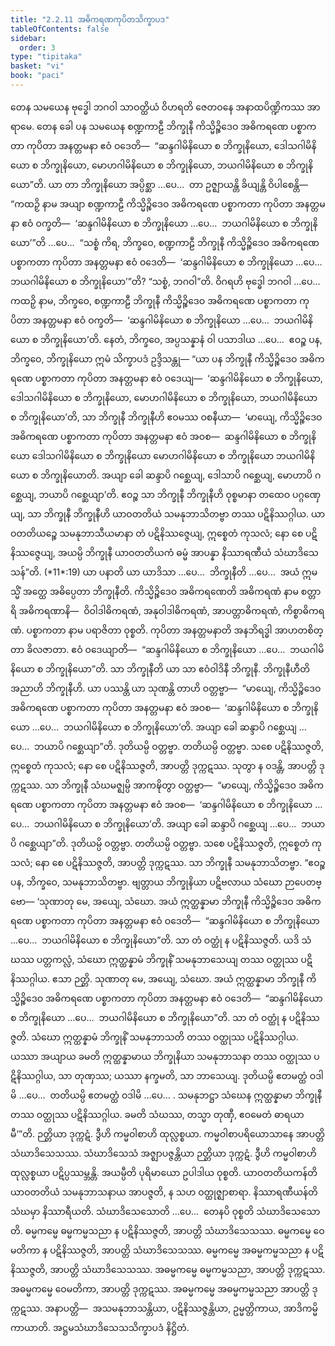 ```yaml
---
title: "2.2.11 အဓိကရဏကုပိတသိက္ခာပဒ"
tableOfContents: false
sidebar:
  order: 3
type: "tipitaka"
basket: "vi"
book: "paci"
---
```



<DynamicBreadcrumb />

<Division number="715" book="paci">

<Paragraph number="2344" book="paci">
တေန သမယေန ဗုဒ္ဓေါ ဘဂဝါ သာဝတ္ထိယံ ဝိဟရတိ ဇေတဝနေ အနာထပိဏ္ဍိကဿ အာရာမေ. တေန ခေါ ပန သမယေန စဏ္ဍကာဠီ ဘိက္ခုနီ ကိသ္မိဉ္စိဒေဝ အဓိကရဏေ ပစ္စာကတာ ကုပိတာ အနတ္တမနာ ဧဝံ ဝဒေတိ—  “ဆန္ဒဂါမိနိယော စ ဘိက္ခုနိယော, ဒေါသဂါမိနိယော စ ဘိက္ခုနိယော, မောဟဂါမိနိယော စ ဘိက္ခုနိယော, ဘယဂါမိနိယော စ ဘိက္ခုနိယော”တိ.
</Paragraph>

<Paragraph number="2345" book="paci">
ယာ တာ ဘိက္ခုနိယော အပ္ပိစ္ဆာ …ပေ…  တာ ဥဇ္ဈာယန္တိ ခိယျန္တိ ဝိပါစေန္တိ—  “ကထဉှိ နာမ အယျာ စဏ္ဍကာဠီ ကိသ္မိဉ္စိဒေဝ အဓိကရဏေ ပစ္စာကတာ ကုပိတာ အနတ္တမနာ ဧဝံ ဝက္ခတိ—  ‘ဆန္ဒဂါမိနိယော စ ဘိက္ခုနိယော …ပေ…  ဘယဂါမိနိယော စ ဘိက္ခုနိယော’”တိ …ပေ…  “သစ္စံ ကိရ, ဘိက္ခဝေ, စဏ္ဍကာဠီ ဘိက္ခုနီ ကိသ္မိဉ္စိဒေဝ အဓိကရဏေ ပစ္စာကတာ ကုပိတာ အနတ္တမနာ ဧဝံ ဝဒေတိ—  ‘ဆန္ဒဂါမိနိယော စ ဘိက္ခုနိယော …ပေ…  ဘယဂါမိနိယော စ ဘိက္ခုနိယော’”တိ? “သစ္စံ, ဘဂဝါ”တိ. ဝိဂရဟိ ဗုဒ္ဓေါ ဘဂဝါ …ပေ…  ကထဉှိ နာမ, ဘိက္ခဝေ, စဏ္ဍကာဠီ ဘိက္ခုနီ ကိသ္မိဉ္စိဒေဝ အဓိကရဏေ ပစ္စာကတာ ကုပိတာ အနတ္တမနာ ဧဝံ ဝက္ခတိ—  ‘ဆန္ဒဂါမိနိယော စ ဘိက္ခုနိယော …ပေ…  ဘယဂါမိနိယော စ ဘိက္ခုနိယော’တိ. နေတံ, ဘိက္ခဝေ, အပ္ပသန္နာနံ ဝါ ပသာဒါယ …ပေ…  ဧဝဉ္စ ပန, ဘိက္ခဝေ, ဘိက္ခုနိယော ဣမံ သိက္ခာပဒံ ဥဒ္ဒိသန္တု—
</Paragraph>

</Division>
<Division number="716" book="paci">

<Paragraph number="2346" book="paci">
<Emphasis>“ယာ ပန ဘိက္ခုနီ ကိသ္မိဉ္စိဒေဝ အဓိကရဏေ ပစ္စာကတာ ကုပိတာ အနတ္တမနာ ဧဝံ ဝဒေယျ—  ‘ဆန္ဒဂါမိနိယော စ ဘိက္ခုနိယော, ဒေါသဂါမိနိယော စ ဘိက္ခုနိယော, မောဟဂါမိနိယော စ ဘိက္ခုနိယော, ဘယဂါမိနိယော စ ဘိက္ခုနိယော’တိ, သာ ဘိက္ခုနီ ဘိက္ခုနီဟိ ဧဝမဿ ဝစနီယာ—  ‘မာယျေ, ကိသ္မိဉ္စိဒေဝ အဓိကရဏေ ပစ္စာကတာ ကုပိတာ အနတ္တမနာ ဧဝံ အဝစ—  ဆန္ဒဂါမိနိယော စ ဘိက္ခုနိယော ဒေါသဂါမိနိယော စ ဘိက္ခုနိယော မောဟဂါမိနိယော စ ဘိက္ခုနိယော ဘယဂါမိနိယော စ ဘိက္ခုနိယောတိ. အယျာ ခေါ ဆန္ဒာပိ ဂစ္ဆေယျ, ဒေါသာပိ ဂစ္ဆေယျ, မောဟာပိ ဂစ္ဆေယျ, ဘယာပိ ဂစ္ဆေယျာ’တိ. ဧဝဉ္စ သာ ဘိက္ခုနီ ဘိက္ခုနီဟိ ဝုစ္စမာနာ တထေဝ ပဂ္ဂဏှေယျ, သာ ဘိက္ခုနီ ဘိက္ခုနီဟိ ယာဝတတိယံ သမနုဘာသိတဗ္ဗာ တဿ ပဋိနိဿဂ္ဂါယ. ယာဝတတိယဉ္စေ သမနုဘာသီယမာနာ တံ ပဋိနိဿဇ္ဇေယျ, ဣစ္စေတံ ကုသလံ; နော စေ ပဋိနိဿဇ္ဇေယျ, အယမ္ပိ ဘိက္ခုနီ ယာဝတတိယကံ ဓမ္မံ အာပန္နာ နိဿာရဏီယံ သံဃာဒိသေသန်”</Emphasis>တိ. (*11*:<Emphasis>19</Emphasis>)
</Paragraph>

</Division>
<Division number="717" book="paci">

<Paragraph number="2347" book="paci">
<Emphasis>ယာ ပနာ</Emphasis>တိ ယာ ယာဒိသာ …ပေ…  <Emphasis>ဘိက္ခုနီ</Emphasis>တိ …ပေ…  အယံ ဣမသ္မိံ အတ္ထေ အဓိပ္ပေတာ ဘိက္ခုနီတိ.
</Paragraph>

<Paragraph number="2348" book="paci">
<Emphasis>ကိသ္မိဉ္စိဒေဝ အဓိကရဏေ</Emphasis>တိ အဓိကရဏံ နာမ စတ္တာရိ အဓိကရဏာနိ—  ဝိဝါဒါဓိကရဏံ, အနုဝါဒါဓိကရဏံ, အာပတ္တာဓိကရဏံ, ကိစ္စာဓိကရဏံ.
</Paragraph>

<Paragraph number="2349" book="paci">
<Emphasis>ပစ္စာကတာ</Emphasis> နာမ ပရာဇိတာ ဝုစ္စတိ.
</Paragraph>

<Paragraph number="2350" book="paci">
<Emphasis>ကုပိတာ အနတ္တမနာ</Emphasis>တိ အနဘိရဒ္ဓါ အာဟတစိတ္တာ ခိလဇာတာ.
</Paragraph>

<Paragraph number="2351" book="paci">
<Emphasis>ဧဝံ ဝဒေယျာ</Emphasis>တိ—  “ဆန္ဒဂါမိနိယော စ ဘိက္ခုနိယော …ပေ…  ဘယဂါမိနိယော စ ဘိက္ခုနိယော”တိ.
</Paragraph>

<Paragraph number="2352" book="paci">
<Emphasis>သာ ဘိက္ခုနီ</Emphasis>တိ ယာ သာ ဧဝံဝါဒိနီ ဘိက္ခုနီ.
</Paragraph>

<Paragraph number="2353" book="paci">
<Emphasis>ဘိက္ခုနီဟီ</Emphasis>တိ အညာဟိ ဘိက္ခုနီဟိ.
</Paragraph>

<Paragraph number="2354" book="paci">
ယာ ပဿန္တိ ယာ သုဏန္တိ တာဟိ ဝတ္တဗ္ဗာ—  “မာယျေ, ကိသ္မိဉ္စိဒေဝ အဓိကရဏေ ပစ္စာကတာ ကုပိတာ အနတ္တမနာ ဧဝံ အဝစ—  ‘ဆန္ဒဂါမိနိယော စ ဘိက္ခုနိယော …ပေ…  ဘယဂါမိနိယော စ ဘိက္ခုနိယော’တိ. အယျာ ခေါ ဆန္ဒာပိ ဂစ္ဆေယျ …ပေ…  ဘယာပိ ဂစ္ဆေယျာ”တိ. ဒုတိယမ္ပိ ဝတ္တဗ္ဗာ. တတိယမ္ပိ ဝတ္တဗ္ဗာ. သစေ ပဋိနိဿဇ္ဇတိ, ဣစ္စေတံ ကုသလံ; နော စေ ပဋိနိဿဇ္ဇတိ, အာပတ္တိ ဒုက္ကဋဿ. သုတွာ န ဝဒန္တိ, အာပတ္တိ ဒုက္ကဋဿ. သာ ဘိက္ခုနီ သံဃမဇ္ဈမ္ပိ အာကဍ္ဎိတွာ ဝတ္တဗ္ဗာ—  “မာယျေ, ကိသ္မိဉ္စိဒေဝ အဓိကရဏေ ပစ္စာကတာ ကုပိတာ အနတ္တမနာ ဧဝံ အဝစ—  ‘ဆန္ဒဂါမိနိယော စ ဘိက္ခုနိယော …ပေ…  ဘယဂါမိနိယော စ ဘိက္ခုနိယော’တိ. အယျာ ခေါ ဆန္ဒာပိ ဂစ္ဆေယျ …ပေ…  ဘယာပိ ဂစ္ဆေယျာ”တိ. ဒုတိယမ္ပိ ဝတ္တဗ္ဗာ. တတိယမ္ပိ ဝတ္တဗ္ဗာ. သစေ ပဋိနိဿဇ္ဇတိ, ဣစ္စေတံ ကုသလံ; နော စေ ပဋိနိဿဇ္ဇတိ, အာပတ္တိ ဒုက္ကဋဿ. သာ ဘိက္ခုနီ သမနုဘာသိတဗ္ဗာ. “ဧဝဉ္စ ပန, ဘိက္ခဝေ, သမနုဘာသိတဗ္ဗာ. ဗျတ္တာယ ဘိက္ခုနိယာ ပဋိဗလာယ သံဃော ဉာပေတဗ္ဗော—
</Paragraph>

</Division>
<Division number="718" book="paci">

<Paragraph number="2355" book="paci">
‘သုဏာတု မေ, အယျေ, သံဃော. အယံ ဣတ္ထန္နာမာ ဘိက္ခုနီ ကိသ္မိဉ္စိဒေဝ အဓိကရဏေ ပစ္စာကတာ ကုပိတာ အနတ္တမနာ ဧဝံ ဝဒေတိ—  “ဆန္ဒဂါမိနိယော စ ဘိက္ခုနိယော …ပေ…  ဘယဂါမိနိယော စ ဘိက္ခုနိယော”တိ. သာ တံ ဝတ္ထုံ န ပဋိနိဿဇ္ဇတိ. ယဒိ သံဃဿ ပတ္တကလ္လံ, သံဃော ဣတ္ထန္နာမံ ဘိက္ခုနိံ သမနုဘာသေယျ တဿ ဝတ္ထုဿ ပဋိနိဿဂ္ဂါယ. ဧသာ ဉတ္တိ.
</Paragraph>

<Paragraph number="2356" book="paci">
သုဏာတု မေ, အယျေ, သံဃော. အယံ ဣတ္ထန္နာမာ ဘိက္ခုနီ ကိသ္မိဉ္စိဒေဝ အဓိကရဏေ ပစ္စာကတာ ကုပိတာ အနတ္တမနာ ဧဝံ ဝဒေတိ—  “ဆန္ဒဂါမိနိယော စ ဘိက္ခုနိယော …ပေ…  ဘယဂါမိနိယော စ ဘိက္ခုနိယော”တိ. သာ တံ ဝတ္ထုံ န ပဋိနိဿဇ္ဇတိ. သံဃော ဣတ္ထန္နာမံ ဘိက္ခုနိံ သမနုဘာသတိ တဿ ဝတ္ထုဿ ပဋိနိဿဂ္ဂါယ. ယဿာ အယျာယ ခမတိ ဣတ္ထန္နာမာယ ဘိက္ခုနိယာ သမနုဘာသနာ တဿ ဝတ္ထုဿ ပဋိနိဿဂ္ဂါယ, သာ တုဏှဿ; ယဿာ နက္ခမတိ, သာ ဘာသေယျ.
</Paragraph>

<Paragraph number="2357" book="paci">
ဒုတိယမ္ပိ ဧတမတ္ထံ ဝဒါမိ …ပေ…  တတိယမ္ပိ ဧတမတ္ထံ ဝဒါမိ …ပေ… .
</Paragraph>

<Paragraph number="2358" book="paci">
သမနုဘဋ္ဌာ သံဃေန ဣတ္ထန္နာမာ ဘိက္ခုနီ တဿ ဝတ္ထုဿ ပဋိနိဿဂ္ဂါယ. ခမတိ သံဃဿ, တသ္မာ တုဏှီ, ဧဝမေတံ ဓာရယာမီ’”တိ.
</Paragraph>

<Paragraph number="2359" book="paci">
ဉတ္တိယာ ဒုက္ကဋံ. ဒွီဟိ ကမ္မဝါစာဟိ ထုလ္လစ္စယာ. ကမ္မဝါစာပရိယောသာနေ အာပတ္တိ သံဃာဒိသေသဿ. သံဃာဒိသေသံ အဇ္ဈာပဇ္ဇန္တိယာ ဉတ္တိယာ ဒုက္ကဋံ. ဒွီဟိ ကမ္မဝါစာဟိ ထုလ္လစ္စယာ ပဋိပ္ပဿမ္ဘန္တိ.
</Paragraph>

<Paragraph number="2360" book="paci">
<Emphasis>အယမ္ပီ</Emphasis>တိ ပုရိမာယော ဥပါဒါယ ဝုစ္စတိ.
</Paragraph>

<Paragraph number="2361" book="paci">
<Emphasis>ယာဝတတိယကန်</Emphasis>တိ ယာဝတတိယံ သမနုဘာသနာယ အာပဇ္ဇတိ, န သဟ ဝတ္ထုဇ္ဈာစာရာ.
</Paragraph>

<Paragraph number="2362" book="paci">
<Emphasis>နိဿာရဏီယန်</Emphasis>တိ သံဃမှာ နိဿာရီယတိ.
</Paragraph>

<Paragraph number="2363" book="paci">
<Emphasis>သံဃာဒိသေသော</Emphasis>တိ …ပေ…  တေနပိ ဝုစ္စတိ သံဃာဒိသေသောတိ.
</Paragraph>

</Division>
<Division number="719" book="paci">

<Paragraph number="2364" book="paci">
ဓမ္မကမ္မေ ဓမ္မကမ္မသညာ န ပဋိနိဿဇ္ဇတိ, အာပတ္တိ သံဃာဒိသေသဿ. ဓမ္မကမ္မေ ဝေမတိကာ န ပဋိနိဿဇ္ဇတိ, အာပတ္တိ သံဃာဒိသေသဿ. ဓမ္မကမ္မေ အဓမ္မကမ္မသညာ န ပဋိနိဿဇ္ဇတိ, အာပတ္တိ သံဃာဒိသေသဿ.
</Paragraph>

<Paragraph number="2365" book="paci">
အဓမ္မကမ္မေ ဓမ္မကမ္မသညာ, အာပတ္တိ ဒုက္ကဋဿ. အဓမ္မကမ္မေ ဝေမတိကာ, အာပတ္တိ ဒုက္ကဋဿ. အဓမ္မကမ္မေ အဓမ္မကမ္မသညာ အာပတ္တိ ဒုက္ကဋဿ.
</Paragraph>

</Division>
<Division number="720" book="paci">

<Paragraph number="2366" book="paci">
အနာပတ္တိ—  အသမနုဘာသန္တိယာ, ပဋိနိဿဇ္ဇန္တိယာ, ဥမ္မတ္တိကာယ, အာဒိကမ္မိကာယာတိ.

</Paragraph>
</Division>

<Paragraph number="2367" type="center" book="paci">
အဋ္ဌမသံဃာဒိသေသသိက္ခာပဒံ နိဋ္ဌိတံ.
</Paragraph>